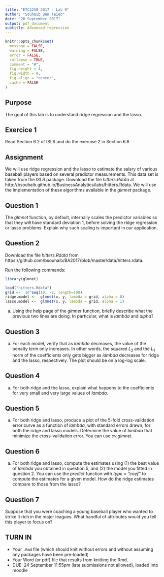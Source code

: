 ```yaml
---
title: "ETC3250 2017 - Lab 9"
author: "Souhaib Ben Taieb"
date: "20 September 2017"
output: pdf_document
subtitle: Advanced regression
---
```



```r
knitr::opts_chunk$set(
  message = FALSE,
  warning = FALSE,
  error = FALSE, 
  collapse = TRUE,
  comment = "#",
  fig.height = 4,
  fig.width = 8,
  fig.align = "center",
  cache = FALSE
)
```



## Purpose

The goal of this lab is to understand ridge regression and the lasso. 

## Exercice 1

Read Section 6.2 of ISLR and do the exercise 2 in Section 6.8.


## Assignment

We will use ridge regression and the lasso to estimate the salary of various baseball players based on several predictor measurements. This data set is taken from the *ISLR* package. Download the file *hitters.Rdata* at http://bsouhaib.github.io/BusinessAnalytics/labs/hitters.Rdata. We will use the implementation of these algorithms available in the *glmnet* package.

## Question 1

The *glmnet* function, by default, internally scales the predictor variables so that they will have standard deviation 1, before solving the ridge regression or lasso problems. Explain why such scaling is important in our application.


## Question 2

Download the file *hitters.Rdata* from https://github.com/bsouhaib/BA2017/blob/master/data/hitters.rdata.

Run the following commands:

```r
library(glmnet)

load("hitters.Rdata")
grid <-  10^seq(10, -2, length=100)
ridge.model <-  glmnet(x, y, lambda = grid, alpha = 0)
lasso.model <-  glmnet(x, y, lambda = grid, alpha = 1)
```

a. Using the help page of the *glmnet* function, briefly describe what the previous two lines are doing. In particular, what is *lambda* and *alpha*?


## Question 3

a. For each model, verify that as *lambda* decreases, the value of the penalty term only increases. In other words, the squared $L_2$ and the $L_1$ norm of the coefficients only gets bigger as *lambda* decreases for ridge and the lasso, respectively. The plot should be on a log-log scale.

## Question 4

a. For both ridge and the lasso, explain what happens to the coefficients for very small and very large values of *lambda*.


## Question 5

a. For both ridge and lasso, produce a plot of the 5-fold cross-validation error curve as a function of *lambda*, with standard errors drawn, for both the ridge and lasso models. Determine the value of *lambda* that minimize the cross-validation error. You can use *cv.glmnet*.


## Question 6

a. For both ridge and lasso, compute the estimates using (1) the best value of *lambda* you  obtained in question 5, and (2) the model you fitted in question 2. You can use the *predict* function with *type = "coef"* to compute the estimates for a given model. How do the ridge estimates compare to those from the lasso?


## Question 7

Suppose that you were coaching a young baseball player who wanted to strike it rich in the major leagues. What handful of attributes would you tell this player to focus on?


## TURN IN 

- Your `.Rmd` file (which should knit without errors and without assuming any packages have been pre-loaded)
- Your Word (or pdf) file that results from knitting the Rmd.
- DUE: 24 September 11:55pm (late submissions not allowed), loaded into moodle
